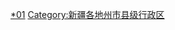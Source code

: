 {{Catnav|頁面分類|...|中国各省行政区划|新疆行政区划|新疆县级行政区}}
{{Catnav|頁面分類|...|新疆行政区划|新疆地级行政区|吐鲁番|吐鲁番行政区划}}
{{Catnav|頁面分類|...|地级行政区|地区 (中国行政区划)|吐鲁番|吐鲁番行政区划}}


[[Category:吐鲁番行政区划|*01]]
[[Category:新疆各地州市县级行政区|Category:新疆各地州市县级行政区]]